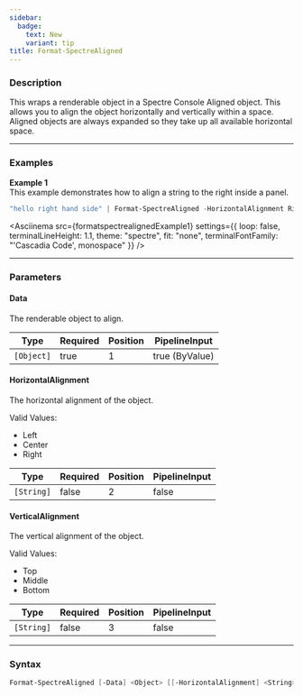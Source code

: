 ```yaml
---
sidebar:
  badge:
    text: New
    variant: tip
title: Format-SpectreAligned
---
```









### Description

This wraps a renderable object in a Spectre Console Aligned object. This allows you to align the object horizontally and vertically within a space. Aligned objects are always expanded so they take up all available horizontal space.



---


### Examples


**Example 1**  
This example demonstrates how to align a string to the right inside a panel.



```powershell
"hello right hand side" | Format-SpectreAligned -HorizontalAlignment Right -VerticalAlignment Middle | Format-SpectrePanel -Expand -Height 9
```
<Asciinema
    src={formatspectrealignedExample1}
    settings={{
        loop: false,
        terminalLineHeight: 1.1,
        theme: "spectre",
        fit: "none",
        terminalFontFamily: "'Cascadia Code', monospace"
    }}
/>


---


### Parameters
#### **Data**

The renderable object to align.






|Type      |Required|Position|PipelineInput |
|----------|--------|--------|--------------|
|`[Object]`|true    |1       |true (ByValue)|



#### **HorizontalAlignment**

The horizontal alignment of the object.



Valid Values:

* Left
* Center
* Right






|Type      |Required|Position|PipelineInput|
|----------|--------|--------|-------------|
|`[String]`|false   |2       |false        |



#### **VerticalAlignment**

The vertical alignment of the object.



Valid Values:

* Top
* Middle
* Bottom






|Type      |Required|Position|PipelineInput|
|----------|--------|--------|-------------|
|`[String]`|false   |3       |false        |





---


### Syntax
```powershell
Format-SpectreAligned [-Data] <Object> [[-HorizontalAlignment] <String>] [[-VerticalAlignment] <String>] [<CommonParameters>]
```
